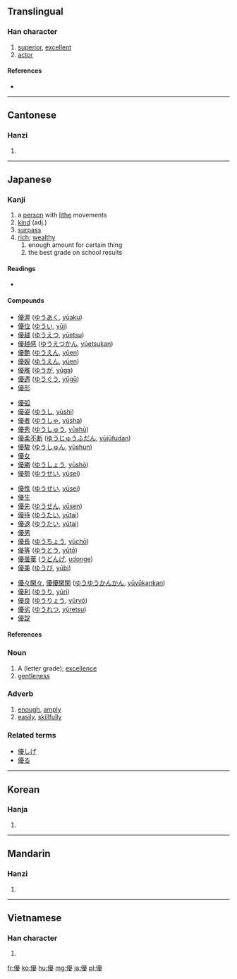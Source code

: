 {{also|优}}
==Translingual==

===Han character===
{{Han char|rn=9|rad=人|as=15|sn=17|four=2124<sub>7</sub>|canj=人一月水 (OMBE)|ids=⿰[[亻]][[憂]]}}

# [[superior]], [[excellent]]
# [[actor]]

====References====
* {{Han ref|kx=0120.280|dkj=01261|dj=0254.260|hdz=10233.040|uh=512A|ud=20778|bh=C075|bd=49269}}

----

==Cantonese==

===Hanzi===
{{yue-hanzi|jyut=|y=yau1|sim=优}}

# {{defn|Cantonese|sort=人15}}

----

==Japanese==

===Kanji===
{{ja-kanji|grade=6|rs=人15}}

# a [[person]] with [[lithe]] movements
# [[kind]] (adj.)
# [[surpass]]
# [[rich]]; [[wealthy]]
## enough amount for certain thing
## the best grade on school results

====Readings====
* {{ja-readings|kanon=[[ゆう]] ([[yū]])|goon=[[う]] ([[u]])|kun=[[やさしい]] ([[yasashii]]), [[すぐれる]] ([[sugureru]]), [[ゆたか]] (yutaka), [[ゆうに]] (yūni), [[わざおぎ]] ([[wazaogi]])|nadzuke=[[かつ]] (katsu), [[ひろ]] (hiro), [[まさ]] (masa), [[まさる]] (masaru), [[ゆたか]] (yutaka)}}

====Compounds====
{{top4}}
* [[優渥]] ([[ゆうあく]], [[yūaku]]) 
* [[優位]] ([[ゆうい]], [[yūi]]) 
* [[優越]] ([[ゆうえつ]], [[yūetsu]]) 
* [[優越感]] ([[ゆうえつかん]], [[yūetsukan]]) 
* [[優艶]] ([[ゆうえん]], [[yūen]]) 
* [[優婉]] ([[ゆうえん]], [[yūen]]) 
* [[優雅]] ([[ゆうが]], [[yūga]]) 
* [[優遇]] ([[ゆうぐう]], [[yūgū]]) 
* [[優形]]
{{mid4}}
* [[優弧]]
* [[優姿]] ([[ゆうし]], [[yūshi]]) 
* [[優者]] ([[ゆうしゃ]], [[yūsha]]) 
* [[優秀]] ([[ゆうしゅう]], [[yūshū]]) 
* [[優柔不断]] ([[ゆうじゅうふだん]], [[yūjūfudan]]) 
* [[優駿]] ([[ゆうしゅん]], [[yūshun]]) 
* [[優女]]
* [[優勝]] ([[ゆうしょう]], [[yūshō]]) 
* [[優勢]] ([[ゆうせい]], [[yūsei]]) 
{{mid4}}
* [[優性]] ([[ゆうせい]], [[yūsei]]) 
* [[優生]]
* [[優先]] ([[ゆうせん]], [[yūsen]]) 
* [[優待]] ([[ゆうたい]], [[yūtai]]) 
* [[優退]] ([[ゆうたい]], [[yūtai]]) 
* [[優男]]
* [[優長]] ([[ゆうちょう]], [[yūchō]]) 
* [[優等]] ([[ゆうとう]], [[yūtō]]) 
* [[優曇華]] ([[うどんげ]], [[udonge]]) 
* [[優美]] ([[ゆうび]], [[yūbi]]) 
{{mid4}}
* [[優々閑々]], [[優優閑閑]] ([[ゆうゆうかんかん]], [[yūyūkankan]]) 
* [[優利]] ([[ゆうり]], [[yūri]]) 
* [[優良]] ([[ゆうりょう]], [[yūryō]]) 
* [[優劣]] ([[ゆうれつ]], [[yūretsu]]) 
* [[優諚]]
{{bottom}}

====References====
{{ja-kref
|ku= 4505
|shift= 9744
|jis= 4D25
|euc= CDA5
|skip= 1-2-15
|freq= 334
|nelson= 564
|newnelson= 334
|halpern= 177
|kld= 130
|heisig= 993
|tuttle= 2a15.1
}}

===Noun===
{{ja-noun|k|hira=ゆう|rom=yū}}

# A (letter grade); [[excellence]]
# [[gentleness]]

===Adverb===
{{ja-pos|k|adverb|hira=ゆう|rom=yū}}

# [[enough]], [[amply]]
# [[easily]], [[skillfully]]

===Related terms===
* [[優しげ]]
* [[優る]]

----

==Korean==

===Hanja===
{{ko-hanja|hangeul=우|rv=u|mr=u}}

# {{defn|Korean|sort=人15}}

----

==Mandarin==

===Hanzi===
{{cmn-hanzi|sim=优|pin=[[yōu]] ([[you1]])|wg=yu<sup>1</sup>}}

# {{defn|Mandarin|sort=人15}}

----

==Vietnamese==

===Han character===
{{vi-hantu|[[ưu]]|rs=人15}}

# {{defn|Vietnamese|sort=人15}}

[[fr:優]]
[[ko:優]]
[[hu:優]]
[[mg:優]]
[[ja:優]]
[[pl:優]]